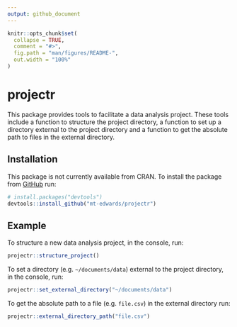 ```yaml
---
output: github_document
---
```


<!-- README.md is generated from README.Rmd. Please edit that file -->

```r
knitr::opts_chunk$set(
  collapse = TRUE,
  comment = "#>",
  fig.path = "man/figures/README-",
  out.width = "100%"
)
```
# projectr

<!-- badges: start -->
<!-- badges: end -->

This package provides tools to facilitate a data analysis project. These tools 
include a function to structure the project directory, a function to set up a 
directory external to the project directory and a function to get the absolute 
path to files in the external directory.

## Installation

This package is not currently available from CRAN. To install the package from 
[GitHub](https://github.com/) run:

``` r
# install.packages("devtools")
devtools::install_github("mt-edwards/projectr")
```

## Example

To structure a new data analysis project, in the console, run:

``` r
projectr::structure_project()
```

To set a directory (e.g. `~/documents/data`) external to the project directory, 
in the console, run:

``` r
projectr::set_external_directory("~/documents/data")
```

To get the absolute path to a file (e.g. `file.csv`) in the external directory 
run:

``` r
projectr::external_directory_path("file.csv")
```
